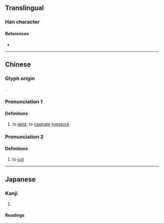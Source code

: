 {{character info/new}}
==Translingual==

===Han character===
{{Han char|rn=18|rad=刀|as=12|sn=14|four=22300|canj=OFLN|ids=⿰焦刂}}

====References====
* {{Han ref|kx=0143.480|dkj=02182|dj=0324.220|hdz=10355.200|uh=5281|ud=21121|bh=E142|bd=57666}}

----

==Chinese==
{{zh-forms}}

===Glyph origin===
{{Han etym}}
{{Han compound|焦|刂|ls=psc|c1=p|c2=s|t1=knife}}. 

===Pronunciation 1===
{{zh-pron
|m=qiāo
|c=ciu1,ciu4
|mc=y
|oc=y
|cat=v
}}

====Definitions====
{{zh-hanzi}}

# to [[geld]]; to [[castrate]] [[livestock]]

===Pronunciation 2===
{{zh-pron
|m=qiáo,qiào
|cat=v
}}

====Definitions====
{{zh-hanzi}}

# to [[cut]]

----

==Japanese==

===Kanji===
{{ja-kanji|grade=|rs=刀12}}

# {{defn|lang=ja|sort=刀12}}

====Readings====
{{rfv-pronunciation|ja}}
{{ja-readings
|goon=じょう<ぜう
|kanon=しょう<せう
|kun=<!--かりと-る, -->か-る, た-つ
}}